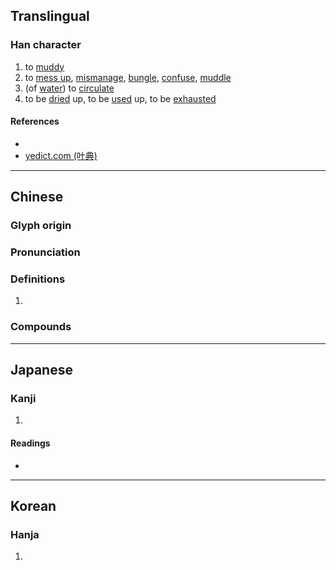 {{character info/new}}
==Translingual==

===Han character===
{{Han char|rn=85|rad=水|as=08|sn=11|four=37177|canj=ESUU|ids=⿰氵屈}}

# to [[muddy]]
# to [[mess up]], [[mismanage]], [[bungle]], [[confuse]], [[muddle]]
# (of [[water]]) to [[circulate]]
# to be [[dried]] up, to be [[used]] up, to be [[exhausted]]

====References====
* {{Han ref|kx=0629.100|dkj=17622|dj=1031.060|hdz=31664.080|uh=6DC8|ud=28104|bh=D5EC|bd=54764}}
* [http://yedict.com/htm/6D/6DC8.htm yedict.com (叶典)]

----

==Chinese==
{{zh-forms}}

===Glyph origin===
{{Han etym}}

===Pronunciation===
{{zh-pron
|m=gǔ
|c=gwat1
|mn=
|mc=y
|oc=y
|cat=v
}}

===Definitions===
{{zh-hanzi}}

# {{rfdef|zh}}

===Compounds===
{{zh-der|汩淈|淈淈|淈濁}}

----

==Japanese==

===Kanji===
{{ja-kanji|grade=|rs=水08}}

# {{defn|lang=ja|sort=水08}}

====Readings====
* {{ja-readings|on=[[こつ]] (kotsu), [[こち]] (kochi)|kun=[[にごす]] (nigosu)}}

----

==Korean==

===Hanja===
{{ko-hanja|hangeul=굴|eumhun=|rv=gul|mr=kul|y=kwul}}

# {{defn|lang=ko|sort=水08}}